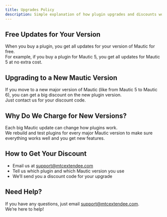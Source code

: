 ```yaml
---
title: Upgrades Policy
description: Simple explanation of how plugin upgrades and discounts work.
---
```

## Free Updates for Your Version

When you buy a plugin, you get all updates for your version of Mautic for free.  
For example, if you buy a plugin for Mautic 5, you get all updates for Mautic 5 at no extra cost.

## Upgrading to a New Mautic Version

If you move to a new major version of Mautic (like from Mautic 5 to Mautic 6), you can get a big discount on the new plugin version.  
Just contact us for your discount code.

## Why Do We Charge for New Versions?

Each big Mautic update can change how plugins work.  
We rebuild and test plugins for every major Mautic version to make sure everything works well and you get new features.

## How to Get Your Discount

- Email us at [support@mtcextendee.com](mailto:support@mtcextendee.com)
- Tell us which plugin and which Mautic version you use
- We’ll send you a discount code for your upgrade

## Need Help?

If you have any questions, just email [support@mtcextendee.com](mailto:support@mtcextendee.com).  
We’re here to help!

